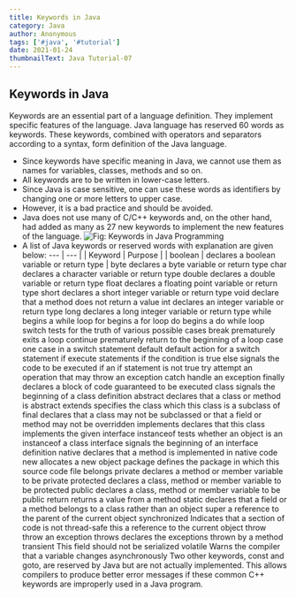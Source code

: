 ```yaml
---
title: Keywords in Java
category: Java
author: Anonymous
tags: ['#java', '#tutorial']
date: 2021-01-24
thumbnailText: Java Tutorial-07
---
```

## Keywords in Java
Keywords are an essential part of a language definition. They implement specific features of the language. Java language has reserved 60 words as keywords. These keywords, combined with operators and separators according to a syntax, form definition of the Java language.

- Since keywords have specific meaning in Java, we cannot use them as names for variables, classes, methods and so on.
- All keywords are to be written in lower-case letters.
- Since Java is case sensitive, one can use these words as identifiers by changing one or more letters to upper case.
- However, it is a bad practice and should be avoided.
- Java does not use many of C/C++ keywords and, on the other hand, had added as many as 27 new keywords to implement the new features of the language.
![Fig: Keywords in Java Programming](../../assets/javaPic/keyword.png)
- A list of Java keywords or reserved words with explanation are given below:
--- | --- |
| Keyword |	Purpose |
| boolean |	declares a boolean variable or return type |
byte	declares a byte variable or return type
char	declares a character variable or return type
double	declares a double variable or return type
float	declares a floating point variable or return type
short	declares a short integer variable or return type
void	declare that a method does not return a value
int	declares an integer variable or return type
long	declares a long integer variable or return type
while	begins a while loop
for	begins a for loop
do	begins a do while loop
switch	tests for the truth of various possible cases
break	prematurely exits a loop
continue	prematurely return to the beginning of a loop
case	one case in a switch statement
default	default action for a switch statement
if	execute statements if the condition is true
else	signals the code to be executed if an if statement is not true
try	attempt an operation that may throw an exception
catch	handle an exception
finally	declares a block of code guaranteed to be executed
class	signals the beginning of a class definition
abstract	declares that a class or method is abstract
extends	specifies the class which this class is a subclass of
final	declares that a class may not be subclassed or that a field or method may not be overridden
implements	declares that this class implements the given interface
instanceof	tests whether an object is an instanceof a class
interface	signals the beginning of an interface definition
native	declares that a method is implemented in native code
new	allocates a new object
package	defines the package in which this source code file belongs
private	declares a method or member variable to be private
protected	declares a class, method or member variable to be protected
public	declares a class, method or member variable to be public
return	returns a value from a method
static	declares that a field or a method belongs to a class rather than an object
super	a reference to the parent of the current object
synchronized	Indicates that a section of code is not thread-safe
this	a reference to the current object
throw	throw an exception
throws	declares the exceptions thrown by a method
transient	This field should not be serialized
volatile	Warns the compiler that a variable changes asynchronously
Two other keywords, const and goto, are reserved by Java but are not actually implemented.
This allows compilers to produce better error messages if these common C++ keywords are improperly used in a Java program.